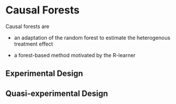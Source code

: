 # Causal Forests

Causal forests are

-   an adaptation of the random forest to estimate the heterogenous treatment effect

-   a forest-based method motivated by the R-learner

## Experimental Design

## Quasi-experimental Design
